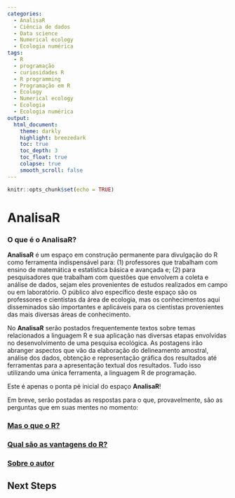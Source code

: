 ```yaml
---
categories:
  - AnalisaR
  - Ciência de dados
  - Data science
  - Numerical ecology
  - Ecologia numérica
tags:
  - R
  - programação
  - curiosidades R
  - R programming
  - Programação em R
  - Ecology
  - Numerical ecology
  - Ecologia
  - Ecologia numérica
output: 
  html_document:
    theme: darkly
    highlight: breezedark
    toc: true
    toc_depth: 3
    toc_float: true
    colapse: true
    smooth_scroll: false
---
```


```r
knitr::opts_chunk$set(echo = TRUE)
```

# **AnalisaR**{.tabset .tabset-fade .tabset-pills}

### O que é o AnalisaR?{.tabset}

**AnalisaR** é um espaço em construção permanente para divulgação do R como ferramenta indispensável para: (1) professores que trabalham com ensino de matemática e estatística básica e avançada e; (2) para pesquisadores que trabalham com questões que envolvem a coleta e análise de dados, sejam eles provenientes de estudos realizados em campo ou em laboratório. O público alvo específico deste espaço são os professores e cientistas da área de ecologia, mas os conhecimentos aqui disseminados são importantes e aplicáveis para os cientistas provenientes das mais diversas áreas de conhecimento.

No **AnalisaR** serão postados frequentemente textos sobre temas relacionados a linguagem R e sua aplicação nas diversas etapas envolvidas no desenvolvimento de uma pesquisa ecológica. As postagens irão abranger aspectos que vão da elaboração do delineamento amostral, análise dos dados, obtenção e representação gráfica dos resultados até ferramentas para a apresentação textual dos resultados. Tudo isso utilizando uma única ferramenta, a linguagem R de programação.

Este é apenas o ponta pé inicial do espaço **AnalisaR**! 

Em breve, serão postadas as respostas para o que, provavelmente, são as perguntas que em suas mentes no momento:

### [Mas o que o R?](Mas-o-que-é-o-R.html){.tabset}

### [Qual são as vantagens do R?](){.tabset}

### [Sobre o autor](){.tabset}

## Next Steps {#nextsteps .emphasized}

